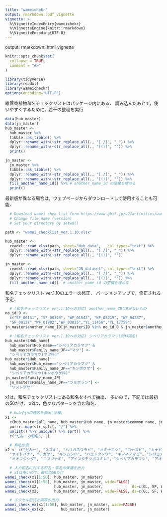 ```yaml
---
title: "wameichekr"
output: rmarkdown::pdf_vignette
vignette: >
  %\VignetteIndexEntry{wameichekr}
  %\VignetteEngine{knitr::rmarkdown}
  %\VignetteEncoding{UTF-8}
---
```

output: rmarkdown::html_vignette

```r
knitr::opts_chunk$set(
  collapse = TRUE,
  comment = "#>"
)
```


```r
library(tidyverse)
library(readxl)
library(wameicheckr)
options(encoding="UTF-8")
```

維管束植物和名チェックリストはパッケージ内にある．
読み込んだあとで，使いやすくするために，若干の整理を実行
```r
data(hub_master)
data(jn_master)
hub_master <- 
  hub_master %>%
  tibble::as_tibble() %>%
  dplyr::rename_with(~str_replace_all(., "[ /]", "_")) %>%
  dplyr::rename_with(~str_replace_all(., "[()]", "")) %>%
  print()

jn_master <- 
  jn_master %>%
  tibble::as_tibble() %>%
  dplyr::rename_with(~str_replace_all(., "[ /]", "_")) %>%
  dplyr::rename_with(~str_replace_all(., "[()]", "")) %>%
  fill_another_name_id() %>% # another_name_id の空欄を埋める
  print()
```


最新版が異なる場合は，ウェブページからダウンロードして使用することも可能．
```r
  # Download wamei chek list form https://www.gbif.jp/v2/activities/wamei_checklist.html
  # Change file name (version)
  # Set your directory by setwd()

path <- "wamei_checklist_ver.1.10.xlsx"

hub_master <-
  readxl::read_xlsx(path, sheet="Hub_data",   col_types="text") %>%
  dplyr::rename_with(~str_replace_all(., "[ /]", "_")) %>%
  dplyr::rename_with(~str_replace_all(., "[()]", ""))

jn_master <- 
  readxl::read_xlsx(path, sheet="JN_dataset", col_types="text") %>% 
  dplyr::rename_with(~str_replace_all(., "[ /]", "_")) %>%
  dplyr::rename_with(~str_replace_all(., "[()]", "")) %>%
  fill_another_name_id()  # another_name_id の空欄を埋める
```


和名チェックリスト ver.1.10のエラーの修正．
バージョンアップで，修正される予定．
```r
  # (和名チェックリスト ver.1.10への対応) another_name_IDに0がないもの
no_id_0 <- 
  c("SF_00131", "SF_00323", "WF_01542", "WF_02219", "WF_04287", 
  "SF_00127","WF_01902","WF_03825","YL_11456","YL_17759")
jn_master$another_name_ID[jn_master$ID %in% no_id_0 & jn_master$another_name_ID != 0] <- 0

  # (和名チェックリスト ver.1.10への対応) シベリアカラマツ(別科同名)
hub_master$Hub_name[
  hub_master$Hub_name=="シベリアカラマツ" &
  hub_master$Family_name_JP=="マツ"] <- 
  "シベリアカラマツ(マツ科)"
hub_master$Hub_name[
  hub_master$Hub_name=="シベリアカラマツ" &
  hub_master$Family_name_JP=="キンポウゲ"] <- 
  "シベリアカラマツ(キンポウゲ科)"
jn_master$Family_name_JP[
  jn_master$Family_name_JP=="ツルボラン"] <- 
  "ワスレグサ"
```

x1は，和名チェックリストにある和名をすべて抽出．
多いので，下記では最初の50だけ．
x2は，色々なパターンを含む和名．
```r
  # hubやjnの種名を抽出(全種)
x1 <- 
  c(hub_master$all_name, hub_master$Hub_name, jn_master$common_name, jn_master$another_name) %>%
  purrr::map(str_split, "/") %>%
  unlist() %>% unique() %>% sort() %>%
  c("だみーの和名", .)

  # 和名の例
x2 <- c("だみー", "ススキ", "ハリガネワラビ", "オミナエシ", "コナスビ", "カナビキソウ", 
  "ヤイトバナ", "チガヤ", "キジムシロ", "ハエドクソウ", "キツネノマゴ", "シロヨメナ", 
  "オオフジシダ", "コマツナギ", "アイヌタチツボスミレ", "シベリアカラマツ", "アオイモドキ")

  # 入力和名に対する和名・学名の候補を出力
  # x1は多いので，最初の50だけ
wamei_check(x1[1:50], hub_master, jn_master)
wamei_check(x1[1:50], hub_master, jn_master, wide=FALSE)
wamei_check(x2,       hub_master, jn_master,             ds=c(GL, SF, WF))
wamei_check(x2,       hub_master, jn_master, wide=FALSE, ds=c(GL, SF, WF))

  # エクセル形式と同等の出力
wamei_check_ex(x1[1:50], hub_master, jn_master, wide=FALSE)
wamei_check_ex(x2,       hub_master, jn_master)
```
